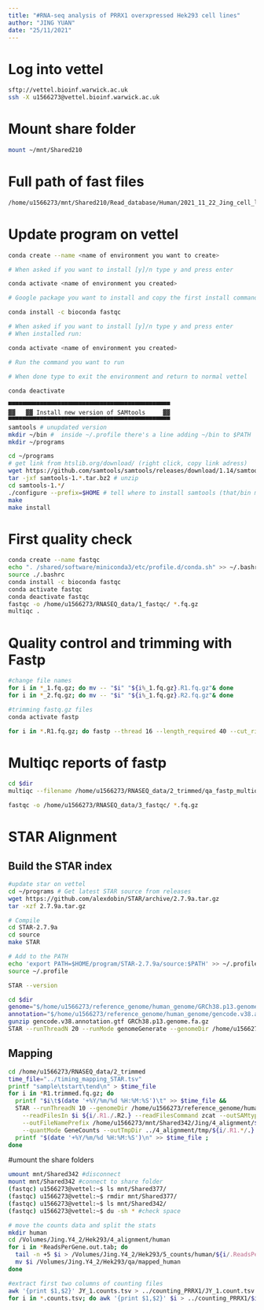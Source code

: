 ```yaml
---
title: "#RNA-seq analysis of PRRX1 overxpressed Hek293 cell lines"
author: "JING YUAN"
date: "25/11/2021"
---
```

# Log into vettel
```bash
sftp://vettel.bioinf.warwick.ac.uk
ssh -X u1566273@vettel.bioinf.warwick.ac.uk
```

# Mount share folder
```bash
mount ~/mnt/Shared210
```

# Full path of fast files
```bash
/home/u1566273/mnt/Shared210/Read_database/Human/2021_11_22_Jing_cell_lines_RNA-seq
```

# Update program on vettel
```bash
conda create --name <name of environment you want to create>

# When asked if you want to install [y]/n type y and press enter

conda activate <name of environment you created>

# Google package you want to install and copy the first install command e.g.

conda install -c bioconda fastqc

# When asked if you want to install [y]/n type y and press enter
# When installed run:

conda activate <name of environment you created>

# Run the command you want to run

# When done type to exit the environment and return to normal vettel
 
conda deactivate

▀▀▀▀▀▀▀▀▀▀▀▀▀▀▀▀▀▀▀▀▀▀▀▀▀▀▀▀▀▀▀▀▀▀▀▀▀▀▀▀▀▀▀▀▀▀
▓▓   ▓▓ Install new version of SAMtools     ▓▓
▀▀▀▀▀▀▀▀▀▀▀▀▀▀▀▀▀▀▀▀▀▀▀▀▀▀▀▀▀▀▀▀▀▀▀▀▀▀▀▀▀▀▀▀▀▀
samtools # unupdated version
mkdir ~/bin #  inside ~/.profile there's a line adding ~/bin to $PATH
mkdir ~/programs

cd ~/programs 
# get link from htslib.org/download/ (right click, copy link adress)
wget https://github.com/samtools/samtools/releases/download/1.14/samtools-1.14.tar.bz2
tar -jxf samtools-1.*.tar.bz2 # unzip
cd samtools-1.*/
./configure --prefix=$HOME # tell where to install samtools (that/bin must be in the $PATH)
make 
make install

```

# First quality check
```bash
conda create --name fastqc
echo ". /shared/software/miniconda3/etc/profile.d/conda.sh" >> ~/.bashrc
source ./.bashrc
conda install -c bioconda fastqc
conda activate fastqc
conda deactivate fastqc
fastqc -o /home/u1566273/RNASEQ_data/1_fastqc/ *.fq.gz
multiqc .
```

# Quality control and trimming with Fastp
```bash
#change file names
for i in *_1.fq.gz; do mv -- "$i" "${i%_1.fq.gz}.R1.fq.gz"& done
for i in *_2.fq.gz; do mv -- "$i" "${i%_1.fq.gz}.R2.fq.gz"& done

#trimming fastq.gz files
conda activate fastp

for i in *.R1.fq.gz; do fastp --thread 16 --length_required 40 --cut_right --cut_window_size 4 --cut_mean_quality 20 --overrepresentation_analysis -i $i -I ${i/.R1./.R2.} -o /home/u1566273/mnt/Shared342/Jing/2_trimmed/${i/.R1./.R1.trimmed.} -O /home/u1566273/mnt/Shared342/Jing/2_trimmed/${i/.R1./.R2.trimmed.} -h /home/u1566273/mnt/Shared342/Jing/2_trimmed/${i%.R1.fq.gz}_fastp.html -j /home/u1566273/mnt/Shared342/Jing/2_trimmed/${i%.R1.fq.gz}_fastp.json & done
```

# Multiqc reports of fastp
```bash
cd $dir
multiqc --filename /home/u1566273/RNASEQ_data/2_trimmed/qa_fastp_multiqc /home/u1566273/RNASEQ_data/2_trimmed/

fastqc -o /home/u1566273/RNASEQ_data/3_fastqc/ *.fq.gz
```

# STAR Alignment
## Build the STAR index
```bash
#update star on vettel
cd ~/programs # Get latest STAR source from releases
wget https://github.com/alexdobin/STAR/archive/2.7.9a.tar.gz
tar -xzf 2.7.9a.tar.gz

# Compile
cd STAR-2.7.9a
cd source
make STAR

# Add to the PATH
echo 'export PATH=$HOME/program/STAR-2.7.9a/source:$PATH' >> ~/.profile
source ~/.profile

STAR --version

cd $dir
genome="$/home/u1566273/reference_genome/human_genome/GRCh38.p13.genome.fa.gz" # double quotes important
annotation="$/home/u1566273/reference_genome/human_genome/gencode.v38.annotation.gtf"
gunzip gencode.v38.annotation.gtf GRCh38.p13.genome.fa.gz 
STAR --runThreadN 20 --runMode genomeGenerate --genomeDir /home/u1566273/reference_genome/human_genome --genomeFastaFiles /home/u1566273/reference_genome/human_genome/GRCh38.p13.genome.fa --sjdbGTFfile /home/u1566273/reference_genome/human_genome/gencode.v38.annotation.gtf --sjdbOverhang 149

```

## Mapping
```bash
cd /home/u1566273/RNASEQ_data/2_trimmed
time_file="../timing_mapping_STAR.tsv"
printf "sample\tstart\tend\n" > $time_file
for i in *R1.trimmed.fq.gz; do 
  printf "$i\t$(date '+%Y/%m/%d %H:%M:%S')\t" >> $time_file &&
  STAR --runThreadN 10 --genomeDir /home/u1566273/reference_genome/human_genome \
    --readFilesIn $i ${i/.R1./.R2.} --readFilesCommand zcat --outSAMtype BAM SortedByCoordinate \
    --outFileNamePrefix /home/u1566273/mnt/Shared342/Jing/4_alignment/${i/.R1.*/.}  --outWigType bedGraph --outWigStrand Unstranded \
    --quantMode GeneCounts --outTmpDir ../4_alignment/tmp/${i/.R1.*/.} &&
  printf "$(date '+%Y/%m/%d %H:%M:%S')\n" >> $time_file ;
done
```

#umount the share folders
```bash
umount mnt/Shared342 #disconnect
mount mnt/Shared342 #connect to share folder
(fastqc) u1566273@vettel:~$ ls mnt/Shared377/
(fastqc) u1566273@vettel:~$ rmdir mnt/Shared377/
(fastqc) u1566273@vettel:~$ ls mnt/Shared342/
(fastqc) u1566273@vettel:~$ du -sh * #check space
```

```bash
# move the counts data and split the stats
mkdir human
cd /Volumes/Jing.Y4_2/Hek293/4_alignment/human
for i in *ReadsPerGene.out.tab; do
  tail -n +5 $i > /Volumes/Jing.Y4_2/Hek293/5_counts/human/${i/.ReadsPerGene.out.tab/.counts.tsv} &&
  mv $i /Volumes/Jing.Y4_2/Hek293/qa/mapped_human
done

#extract first two columns of counting files
awk '{print $1,$2}' JY_1.counts.tsv > ../counting_PRRX1/JY_1.count.tsv
for i in *.counts.tsv; do awk '{print $1,$2}' $i > ../counting_PRRX1/$i & done
```